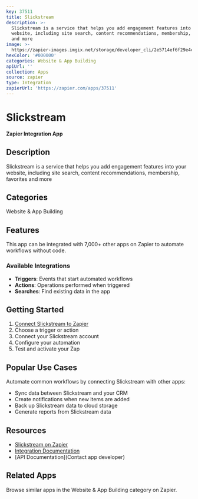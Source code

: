 ```yaml
---
key: 37511
title: Slickstream
description: >-
  Slickstream is a service that helps you add engagement features into your
  website, including site search, content recommendations, membership, favorites
  and more
image: >-
  https://zapier-images.imgix.net/storage/developer_cli/2e5714ef6f29e4cca466be9b34d83f06_2.png?auto=format%2Ccompress&ixlib=python-3.0.0&q=50
hexColor: '#000000'
categories: Website & App Building
apiUrl: ''
collection: Apps
source: zapier
type: Integration
zapierUrl: 'https://zapier.com/apps/37511'
---
```

# Slickstream

**Zapier Integration App**

## Description

Slickstream is a service that helps you add engagement features into your website, including site search, content recommendations, membership, favorites and more

## Categories

Website & App Building

## Features

This app can be integrated with 7,000+ other apps on Zapier to automate workflows without code.

### Available Integrations

- **Triggers**: Events that start automated workflows
- **Actions**: Operations performed when triggered
- **Searches**: Find existing data in the app

## Getting Started

1. [Connect Slickstream to Zapier](https://zapier.com/apps/37511)
2. Choose a trigger or action
3. Connect your Slickstream account
4. Configure your automation
5. Test and activate your Zap

## Popular Use Cases

Automate common workflows by connecting Slickstream with other apps:

- Sync data between Slickstream and your CRM
- Create notifications when new items are added
- Back up Slickstream data to cloud storage
- Generate reports from Slickstream data

## Resources

- [Slickstream on Zapier](https://zapier.com/apps/37511)
- [Integration Documentation](https://zapier.com/apps/37511/integrations)
- [API Documentation](Contact app developer)

## Related Apps

Browse similar apps in the Website & App Building category on Zapier.
